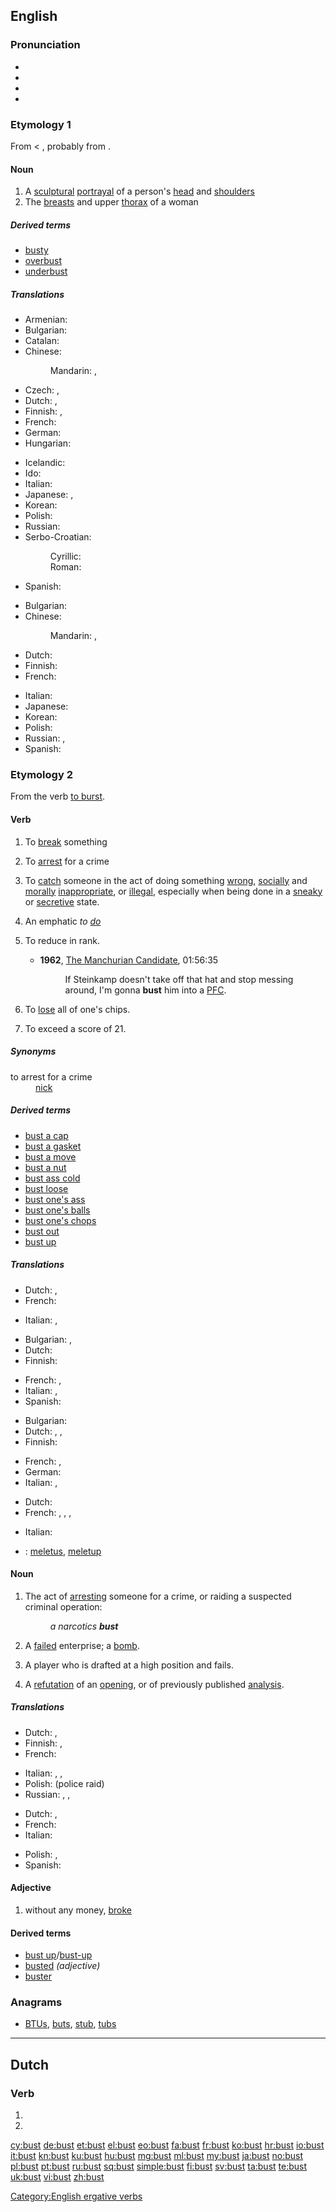 {{also|büst}}
==English==
{{slim-wikipedia}}

===Pronunciation===
* {{IPA|/ˈbʌst/}}
* {{audio|en-us-bust.ogg|Audio (US)}}
* {{rhymes|ʌst}}
* {{homophones|lang=en|bussed|bused}}

===Etymology 1===
From {{etyl|fr|en}} {{term|buste|lang=fr}} < {{etyl|it|en}} {{term|busto|lang=la}}, probably from {{etyl|la|en}} {{term/t|la|būstum}}.

====Noun====
{{en-noun}}

# A [[sculptural]] [[portrayal]] of a person's [[head]] and [[shoulder]]s
# The [[breast]]s and upper [[thorax]] of a woman

=====Derived terms=====
* [[busty]]
* [[overbust]]
* [[underbust]]

=====Translations=====
{{trans-top|sculptural portrayal of a person's head and shoulders}}
* Armenian: {{t-|hy|կիսանդրի|tr=kisandri}}
* Bulgarian: {{t-|bg|бюст|m|tr=bjust}}
* Catalan: {{t-|ca|bust|m}}
* Chinese:
*: Mandarin: {{t|cmn|胸像|tr=xiōngxiàng|sc=Hani}}, {{t|cmn|半身像|tr=bànshēnxiàng|sc=Hani}}
* Czech: {{t-|cs|busta|f}}, {{t-|cs|bysta|f}}
* Dutch: {{t-|nl|buste}} {{m|f}},  {{t-|nl|borstbeeld|n}}
* Finnish: {{t-|fi|rintakuva}}, {{t+|fi|pysti}}
* French: {{t+|fr|buste|m}}
* German: {{t+|de|Büste|f}}
* Hungarian: {{t+|hu|mellszobor}}
{{trans-mid}}
* Icelandic: {{t-|is|brjóstmynd|f}}
* Ido: {{t+|io|busto}}
* Italian: {{t+|it|busto|m}}
* Japanese: {{t+|ja|胸像|tr=きょうぞう, kyōzō|sc=Jpan}}, {{t-|ja|半身像|tr=はんしんぞう, hanshinzō|sc=Jpan}}
* Korean: {{t+|ko|흉상|tr=hyungsang|sc=Hang}}
* Polish: {{t+|pl|popiersie|n}}
* Russian: {{t+|ru|бюст|m|tr=bjust}}
* Serbo-Croatian:
*: Cyrillic: {{t-|sh|биста|f}}
*: Roman: {{t-|sh|bista|f}}
* Spanish: {{t+|es|busto|m}}
{{trans-bottom}}

{{trans-top|breasts and upper thorax of a woman}}
* Bulgarian: {{t-|bg|бюст|m|tr=bjust}}
* Chinese:
*: Mandarin: {{t|cmn|婦女胸部|sc=Hani}}, {{t|cmn|妇女胸部|tr=fùnǚ xiōngbù|sc=Hani}}
* Dutch: {{t-|nl|buste}} {{m|f}}
* Finnish: {{t+|fi|povi}}
* French: {{t+|fr|buste|m}}
{{trans-mid}}
* Italian: {{t+|it|busto|m}}
* Japanese: {{t-|ja|乳房|tr=にゅうぼう, nyūbō, ちぶさ, chibusa|sc=Jpan}}
* Korean: {{t+|ko|앞가슴|tr=apgaseum|sc=Hang}}
* Polish: {{t+|pl|pierś|f}}
* Russian: {{t+|ru|бюст|m|tr=bjust}}, {{t-|ru|женская грудь|f|tr=žénskaja grudʹ|sc=Cyrl}}
* Spanish: {{t+|es|busto|m}}
{{trans-bottom}}

===Etymology 2===
From the verb [[burst#Verb|to burst]].

====Verb====
{{en-verb}}

# To [[break]] something
# {{context|slang|lang=en}} To [[arrest]] for a crime
# {{context|slang|lang=en}} To [[catch]] someone in the act of doing something [[wrong]], [[socially]] and [[morally]] [[inappropriate]], or [[illegal]], especially when being done in a [[sneaky]] or [[secretive]] state.
# {{context|snowboarding|lang=en}} An emphatic ''to [[do]]''
#: {{usex|He '''busted''' huge air off that jump!|lang=en}}
# {{context|US|informal|lang=en}} To reduce in rank.
#: {{usex|He '''busted''' him down to patrolman for insubordination.|lang=en}}
#* '''1962''', [[w:The Manchurian Candidate (1962 film)|The Manchurian Candidate]], 01:56:35
#*: If Steinkamp doesn't take off that hat and stop messing around, I'm gonna '''bust''' him into a [[PFC]].
# {{context|poker|lang=en}} To [[lose]] all of one's chips.
# {{context|blackjack|lang=en}} To exceed a score of 21.

=====Synonyms=====
; to arrest for a crime
: [[nick]]

=====Derived terms=====
* [[bust a cap]]
* [[bust a gasket]]
* [[bust a move]]
* [[bust a nut]]
* [[bust ass cold]]
* [[bust loose]]
* [[bust one's ass]]
* [[bust one's balls]]
* [[bust one's chops]]
* [[bust out]]
* [[bust up]]

=====Translations=====
{{trans-top|alteration of burst}}
* Dutch: {{t+|nl|barsten}}, {{t+|nl|breken}}
* French: {{t+|fr|éclater}}
{{trans-mid}}
* Italian: {{t+|it|scoppiare}} {{qualifier|intransitive}}, {{t-|it|far scoppiare}} {{qualifier|transitive}}
{{trans-bottom}}

{{trans-top|to break something}}
* Bulgarian: {{t+|bg|счупвам}},  {{t+|bg|разбивам}}
* Dutch: {{t+|nl|breken}}
* Finnish: {{t+|fi|rikkoa}}
{{trans-mid}}
* French: {{t+|fr|bouziller}}, {{t+|fr|niquer}}
* Italian: {{t+|it|rompere}}, {{t-|it|sfasciare}}
* Spanish: {{t-|es|reventar}}
{{trans-bottom}}

{{trans-top|(slang) to arrest for a crime}}
* Bulgarian: {{t+|bg|арестувам}}
* Dutch: {{t+|nl|oppakken}}, {{t-|nl|bij de lurven pakken}}, {{t+|nl|vatten}}
* Finnish: {{t+|fi|pidättää}}
{{trans-mid}}
* French: {{t+|fr|attraper}}, {{t+|fr|arrêter}}
* German: {{t-|de|einlochen}}
* Italian: {{t-|it|acciuffare}}, {{t+|it|attaccare}}
{{trans-bottom}}

{{trans-top|(slang) to catch someone in the act of doing something wrong, socially and morally inappropriate, or illegal}}
* Dutch: {{t+|nl|betrappen}}
* French: {{t+|fr|pincer}}, {{t+|fr|choper}}, {{t+|fr|prendre sur le fait}}, {{t+|fr|prendre la main dans le sac}} {{qualifier|slang}}
{{trans-mid}}
* Italian: {{t+|it|sgamare}}
{{trans-bottom}}

{{trans-top|(snowboarding) An emphatic to do}}
{{trans-mid}}
{{trans-bottom}}

{{checktrans-top}}
* {{ttbc|id}}: [[letus|meletus]], [[letup|meletup]]
{{trans-bottom}}

====Noun====
{{en-noun}}

# {{context|slang|lang=en}} The act of [[arresting]] someone for a crime, or raiding a suspected criminal operation:
#: ''a narcotics '''bust'''''
# {{context|slang|lang=en}} A [[failed]] enterprise; a [[bomb]].
# {{context|sports|derogatory|lang=en}} A player who is drafted at a high position and fails.
# {{context|chess|informal|lang=en}} A [[refutation]] of an [[opening]], or of previously published [[analysis]].

=====Translations=====
{{trans-top|(slang) act of arresting someone for a crime, or raiding a suspected criminal operation}}
* Dutch: {{t+|nl|arrestatie|f}}, {{t+|nl|razzia|f}}
* Finnish: {{t-|fi|pidätys}}, {{t-|fi|ratsia}}
* French: {{t+|fr|arrestation|f}}
{{trans-mid}}
* Italian: {{t+|it|arresto|m}},  {{t-|it|fare irruzione}}, {{t+|it|irruzione|f}}
* Polish: {{t+|pl|nalot|m}} (police raid)
* Russian: {{t+|ru|налёт|m}}, {{t+|ru|облава|f}}, {{t+|ru|рейд|m}}
{{trans-bottom}}

{{trans-top|(slang) failed enterprise}}
* Dutch: {{t-|nl|flop}}, {{t-|nl|fiasco|n}}
* French: {{t+|fr|fiasco|m}}
* Italian: {{t+|it|fiasco|m}}
{{trans-mid}}
* Polish: {{t+|pl|klapa|f}},  {{t+|pl|fiasko|n}}
* Spanish: {{t+|es|fiasco|m}}
{{trans-bottom}}

====Adjective====
{{en-adj|-}}

# {{context|slang|lang=en}} without any money, [[broke]]

====Derived terms====
* [[bust up]]/[[bust-up]]
* [[busted#Adjective|busted]] ''(adjective)''
* [[buster]]

===Anagrams===
* [[BTUs#English|BTUs]], [[buts#English|buts]], [[stub#English|stub]], [[tubs#English|tubs]]

[[Category:English ergative verbs]]

----

==Dutch==

===Verb===
{{head|nl}}

# {{nl-verb form of|p=23|n=sg|t=pres|m=ind|bussen}}
# {{nl-verb form of|n=pl|m=imp|bussen}}

[[cy:bust]]
[[de:bust]]
[[et:bust]]
[[el:bust]]
[[eo:bust]]
[[fa:bust]]
[[fr:bust]]
[[ko:bust]]
[[hr:bust]]
[[io:bust]]
[[it:bust]]
[[kn:bust]]
[[ku:bust]]
[[hu:bust]]
[[mg:bust]]
[[ml:bust]]
[[my:bust]]
[[ja:bust]]
[[no:bust]]
[[pl:bust]]
[[pt:bust]]
[[ru:bust]]
[[sq:bust]]
[[simple:bust]]
[[fi:bust]]
[[sv:bust]]
[[ta:bust]]
[[te:bust]]
[[uk:bust]]
[[vi:bust]]
[[zh:bust]]